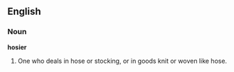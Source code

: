 ==English==

===Noun===

'''hosier'''

#One who deals in hose or stocking, or in goods knit or woven like hose.